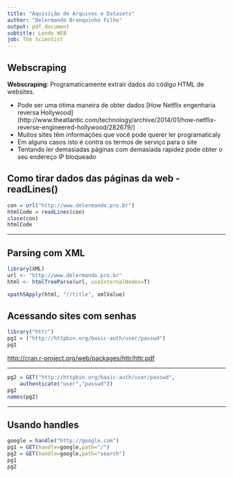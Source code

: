 ```yaml
---
title: "Aquisição de Arquivos e Datasets"
author: "Delermando Branquinho Filho"
output: pdf_document
subtitle: Lendo WEB
job: The Scientist
---
```




## Webscraping

__Webscraping__: Programaticamente extrair dados do código HTML de websites.

* Pode ser uma ótima maneira de obter dados [How Netflix engenharia reversa Hollywood] (http://www.theatlantic.com/technology/archive/2014/01/how-netflix-reverse-engineered-hollywood/282679/)
* Muitos sites têm informações que você pode querer ler programaticaly
* Em alguns casos isto é contra os termos de serviço para o site
* Tentando ler demasiadas páginas com demasiada rapidez pode obter o seu endereço IP bloqueado


## Como tirar dados das páginas da web - readLines()


```r
con = url("http://www.delermando.pro.br")
htmlCode = readLines(con)
close(con)
htmlCode
```



---

## Parsing com XML

```r
library(XML)
url <- "http://www.delermando.pro.br"
html <- htmlTreeParse(url, useInternalNodes=T)

xpathSApply(html, "//title", xmlValue)
```


## Acessando sites com senhas

```r
library("httr")
pg1 = ("http://httpbin.org/basic-auth/user/passwd")
pg1
```

[http://cran.r-project.org/web/packages/httr/httr.pdf](http://cran.r-project.org/web/packages/httr/httr.pdf)

---


```r
pg2 = GET("http://httpbin.org/basic-auth/user/passwd",
    authenticate("user","passwd"))
pg2
names(pg2)
```


---

## Usando handles

```r
google = handle("http://google.com")
pg1 = GET(handle=google,path="/")
pg2 = GET(handle=google,path="search")
pg1
pg2
```

